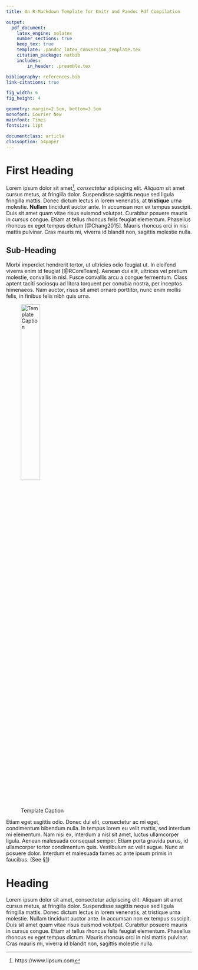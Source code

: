 ```yaml
---
title: An R-Markdown Template for Knitr and Pandoc Pdf Compilation

output:
  pdf_document:
    latex_engine: xelatex
    number_sections: true
    keep_tex: true
    template: .pandoc_latex_conversion_template.tex
    citation_package: natbib
    includes:
        in_header: .preamble.tex

bibliography: references.bib
link-citations: true

fig_width: 6
fig_height: 4

geometry: margin=2.5cm, bottom=3.5cm
monofont: Courier New
mainfont: Times
fontsize: 11pt

documentclass: article
classoption: a4paper
---
```


<!-- Markdown style annotations and citations won't work in LaTeX blocks -->
\begin{adjustwidth}{16pt}{16pt}
\section*{\centering Introduction}
Lorem ipsum dolor sit amet, consectetur adipiscing elit. Aliquam sit amet cursus metus, at fringilla dolor. Suspendisse sagittis neque sed ligula fringilla mattis. Donec dictum lectus in lorem venenatis, at tristique urna molestie. Nullam tincidunt auctor ante. In accumsan non ex tempus suscipit. Duis sit amet quam vitae risus euismod volutpat. Curabitur posuere mauris in cursus congue. Etiam at tellus rhoncus felis feugiat elementum. Phasellus rhoncus ex eget tempus dictum.
\end{adjustwidth}

# First Heading
Lorem ipsum dolor sit amet[^1], _consectetur_ adipiscing elit. *Aliquam* sit amet cursus metus, at fringilla dolor. Suspendisse sagittis neque sed ligula fringilla mattis. Donec dictum lectus in lorem venenatis, at __tristique__ urna molestie. **Nullam** tincidunt auctor ante. In accumsan non ex tempus suscipit. Duis sit amet quam vitae risus euismod volutpat. Curabitur posuere mauris in cursus congue. Etiam at tellus rhoncus felis feugiat elementum. Phasellus rhoncus ex eget tempus dictum [@Chang2015]. Mauris rhoncus orci in nisi mattis pulvinar. Cras mauris mi, viverra id blandit non, sagittis molestie nulla.

[^1]: https://www.lipsum.com

## Sub-Heading
Morbi imperdiet hendrerit tortor, ut ultricies odio feugiat ut. In eleifend viverra enim id feugiat [@RCoreTeam]. Aenean dui elit, ultrices vel pretium molestie, convallis in nisl. Fusce convallis arcu a congue fermentum. Class aptent taciti sociosqu ad litora torquent per conubia nostra, per inceptos himenaeos. Nam auctor, risus sit amet ornare porttitor, nunc enim mollis felis, in finibus felis nibh quis urna.

![Template Caption](images/Binary_search_tree.png){ width=35% }

Etiam eget sagittis odio. Donec dui elit, consectetur ac mi eget, condimentum bibendum nulla. In tempus lorem eu velit mattis, sed interdum mi elementum. Nam nisi ex, interdum a nisl sit amet, luctus ullamcorper ligula. Aenean malesuada consequat semper. Etiam porta gravida purus, id ullamcorper tortor condimentum quis. Vestibulum ac velit augue. Nunc at posuere dolor. Interdum et malesuada fames ac ante ipsum primis in faucibus. (See [§1](#first-heading))

# Heading
Lorem ipsum dolor sit amet, consectetur adipiscing elit. Aliquam sit amet cursus metus, at fringilla dolor. Suspendisse sagittis neque sed ligula fringilla mattis. Donec dictum lectus in lorem venenatis, at tristique urna molestie. Nullam tincidunt auctor ante. In accumsan non ex tempus suscipit. Duis sit amet quam vitae risus euismod volutpat. Curabitur posuere mauris in cursus congue. Etiam at tellus rhoncus felis feugiat elementum. Phasellus rhoncus ex eget tempus dictum. Mauris rhoncus orci in nisi mattis pulvinar. Cras mauris mi, viverra id blandit non, sagittis molestie nulla.
